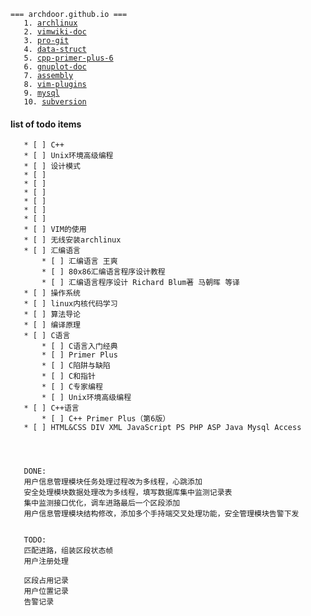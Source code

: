  === archdoor.github.io ===
	1. [[archlinux]]
	2. [[vimwiki-doc]]
	3. [[pro-git]]
	4. [[data-struct]]
	5. [[cpp-primer-plus-6]]
	6. [[gnuplot-doc]]
	7. [[assembly]]
	8. [[vim-plugins]]
	9. [[mysql]]
	10. [[subversion]]



==== list of todo items ====
	* [ ] C++
	* [ ] Unix环境高级编程
	* [ ] 设计模式
	* [ ] 
	* [ ] 
	* [ ] 
	* [ ] 
	* [ ] 
	* [ ] 
	* [ ] VIM的使用
	* [ ] 无线安装archlinux
	* [ ] 汇编语言
		* [ ] 汇编语言 王爽
		* [ ] 80x86汇编语言程序设计教程
		* [ ] 汇编语言程序设计 Richard Blum著 马朝晖 等译
	* [ ] 操作系统
	* [ ] linux内核代码学习
	* [ ] 算法导论
	* [ ] 编译原理
	* [ ] C语言
		* [ ] C语言入门经典
		* [ ] Primer Plus
		* [ ] C陷阱与缺陷
		* [ ] C和指针
		* [ ] C专家编程
		* [ ] Unix环境高级编程
	* [ ] C++语言
		* [ ] C++ Primer Plus（第6版）
	* [ ] HTML&CSS DIV XML JavaScript PS PHP ASP Java Mysql Access
	
	
	
	
	DONE:
	用户信息管理模块任务处理过程改为多线程，心跳添加
	安全处理模块数据处理改为多线程，填写数据库集中监测记录表
	集中监测接口优化，调车进路最后一个区段添加
	用户信息管理模块结构修改，添加多个手持端交叉处理功能，安全管理模块告警下发
	
	
	TODO:
	匹配进路，组装区段状态帧
	用户注册处理
	
	区段占用记录
	用户位置记录
	告警记录
	
	
	
	
	
	
	
	
	
	
	
	
	
	
	
	
	
	
	
	
	
	
	
	
	
	
	
	
